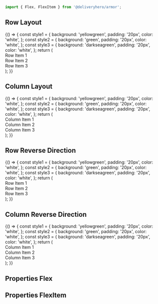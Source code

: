 

<Meta title="Components/Flex" component={Flex} />

```js
import { Flex, FlexItem } from '@deliveryhero/armor';
```

## Row Layout

<Preview>
    <Story name="RowLayout" height="250px">
        {() => {
            const style1 = {
                background: 'yellowgreen',
                padding: '20px',
                color: 'white',
            };
            const style2 = {
                background: 'green',
                padding: '20px',
                color: 'white',
            };
            const style3 = {
                background: 'darkseagreen',
                padding: '20px',
                color: 'white',
            };
            return (
                <Flex>
                    <FlexItem>
                        <div style={style1}>Row Item 1</div>
                    </FlexItem>
                    <FlexItem>
                        <div style={style2}>Row Item 2</div>
                    </FlexItem>
                    <FlexItem>
                        <div style={style3}>Row Item 3</div>
                    </FlexItem>
                </Flex>
            );
        }}
    </Story>
</Preview>

## Column Layout

<Preview>
    <Story name="ColumnLayout" height="400px">
        {() => {
            const style1 = {
                background: 'yellowgreen',
                padding: '20px',
                color: 'white',
            };
            const style2 = {
                background: 'green',
                padding: '20px',
                color: 'white',
            };
            const style3 = {
                background: 'darkseagreen',
                padding: '20px',
                color: 'white',
            };
            return (
                <Flex direction="column">
                    <FlexItem>
                        <div style={style1}>Column Item 1</div>
                    </FlexItem>
                    <FlexItem>
                        <div style={style2}>Column Item 2</div>
                    </FlexItem>
                    <FlexItem>
                        <div style={style3}>Column Item 3</div>
                    </FlexItem>
                </Flex>
            );
        }}
    </Story>
</Preview>

## Row Reverse Direction

<Preview>
    <Story name="RowReverseDirection" height="250px">
        {() => {
            const style1 = {
                background: 'yellowgreen',
                padding: '20px',
                color: 'white',
            };
            const style2 = {
                background: 'green',
                padding: '20px',
                color: 'white',
            };
            const style3 = {
                background: 'darkseagreen',
                padding: '20px',
                color: 'white',
            };
            return (
                <Flex direction="row-reverse">
                    <FlexItem>
                        <div style={style1}>Row Item 1</div>
                    </FlexItem>
                    <FlexItem>
                        <div style={style2}>Row Item 2</div>
                    </FlexItem>
                    <FlexItem>
                        <div style={style3}>Row Item 3</div>
                    </FlexItem>
                </Flex>
            );
        }}
    </Story>
</Preview>

## Column Reverse Direction

<Preview>
    <Story name="ColumnReverseDirection" height="250px">
        {() => {
            const style1 = {
                background: 'yellowgreen',
                padding: '20px',
                color: 'white',
            };
            const style2 = {
                background: 'green',
                padding: '20px',
                color: 'white',
            };
            const style3 = {
                background: 'darkseagreen',
                padding: '20px',
                color: 'white',
            };
            return (
                <Flex direction="column-reverse">
                    <FlexItem>
                        <div style={style1}>Column Item 1</div>
                    </FlexItem>
                    <FlexItem>
                        <div style={style2}>Column Item 2</div>
                    </FlexItem>
                    <FlexItem>
                        <div style={style3}>Column Item 3</div>
                    </FlexItem>
                </Flex>
            );
        }}
    </Story>
</Preview>

## Properties Flex

<Props of={Flex} />

## Properties FlexItem

<Props of={FlexItem} />
